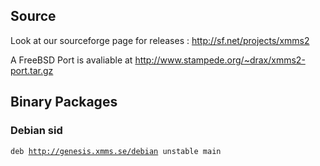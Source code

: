 == Source ==
Look at our sourceforge page for releases : http://sf.net/projects/xmms2

A FreeBSD Port  is avaliable at http://www.stampede.org/~drax/xmms2-port.tar.gz

== Binary Packages ==

=== Debian sid ===
 deb http://genesis.xmms.se/debian unstable main